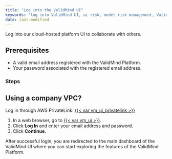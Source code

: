```yaml
---
title: "Log into the ValidMind UI"
keywords: "log into ValidMind UI, ai risk, model risk management, ValidMind"
date: last-modified
---
```


Log into our cloud-hosted platform UI to collaborate with others.

## Prerequisites

- A valid email address registered with the ValidMind Platform.
- Your password associated with the registered email address.

### Steps

::: {.column-margin}
::: {.callout-important}
## Using a company VPC?
Log in through AWS PrivateLink: [{{< var vm_ui_privatelink >}}]({{< var vm_ui_privatelink >}})
:::
:::

1. In a web browser, go to [{{< var vm_ui >}}]({{< var vm_ui >}}).
2. Click **Log In** and enter your email address and password.
3. Click **Continue**.

After successful login, you are redirected to the main dashboard of the ValidMind UI where you can start exploring the features of the ValidMind Platform.

<!---
## What's next

[Summarize the task and provide any next steps or resources for the user to continue their learning or work.]
--->

